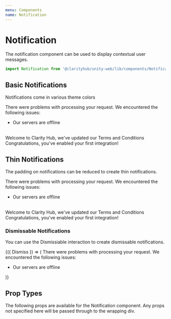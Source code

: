 ```yaml
---
menu: Components
name: Notification
---
```



# Notification

The notification component can be used to display contextual user messages.

```js
import Notification from '@clarityhub/unity-web/lib/components/Notification';
```

## Basic Notifications

Notifications come in various theme colors

<Playground>
  <Notification type="danger">
      There were problems with processing your
      request. We encountered the following issues:
      <ul>
          <li>Our servers are offline</li>
      </ul>
  </Notification>
  <br />
  <Notification type="primary">
      Welcome to Clarity Hub, we've updated our Terms and Conditions
  </Notification>
  <br />
  <Notification type="success">
      Congratulations, you've enabled your first integration!
  </Notification>
</Playground>

## Thin Notifications

The padding on notifications can be reduced to create thin notifications.

<Playground>
  <Notification variant="thin" type="danger">
      There were problems with processing your
      request. We encountered the following issues:
      <ul>
          <li>Our servers are offline</li>
      </ul>
  </Notification>
  <br />
  <Notification variant="thin" type="primary">
      Welcome to Clarity Hub, we've updated our Terms and Conditions
  </Notification>
  <br />
  <Notification variant="thin" type="success">
      Congratulations, you've enabled your first integration!
  </Notification>
</Playground>

### Dismissable Notifications

You can use the Dismissiable interaction to create dismissable notifications.

<Playground>
  <Dismissable>
    {({ Dismiss }) => (
      <Notification
        type="danger"
        variant="block"
      >
        <Dismiss />
        There were problems with processing your
        request. We encountered the following issues:
        <ul>
            <li>Our servers are offline</li>
        </ul>
      </Notification>
    )}
  </Dismissable>
</Playground>

## Prop Types

The following props are available for the Notification component. Any props not specified here will be passed through to the wrapping div.

<PropsTable of={Notification} />
